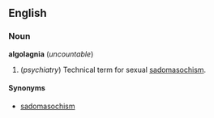 ==English==
===Noun===
'''algolagnia''' (''uncountable'')

#(''psychiatry'') Technical term for sexual [[sadomasochism]].

====Synonyms====
*[[sadomasochism]]